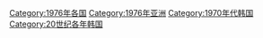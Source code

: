 [[Category:1976年各国|Category:1976年各国]]
[[Category:1976年亚洲|Category:1976年亚洲]]
[[Category:1970年代韩国|Category:1970年代韩国]]
[[Category:20世纪各年韩国|Category:20世纪各年韩国]]